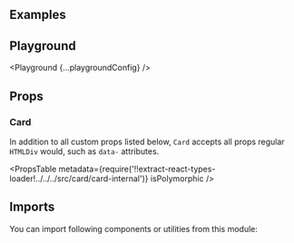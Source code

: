 


<Layout title="Card" description="🚧 This page is under construction">

## Examples

<Example title="Basic Usage" path="card/basic-usage">
  <BasicUsage />
</Example>

<Example title="With Headstone" path="card/with-headstone">
  <WithHeadstone />
</Example>

<Example title="With Disabled Hover" path="card/with-disabled-hover">
  <WithDisabledHover />
</Example>

<Example title="As a Link" path="card/as-a-link">
  <AsALink />
</Example>

## Playground

<Playground {...playgroundConfig} />

## Props

### Card

In addition to all custom props listed below, `Card` accepts all props regular `HTMLDiv` would, such as `data-` attributes.

<PropsTable
  metadata={require('!!extract-react-types-loader!../../../src/card/card-internal')}
  isPolymorphic
/>

## Imports

You can import following components or utilities from this module:

<Imports module={CardExports} path="@datacamp/waffles/card" />

</Layout>

